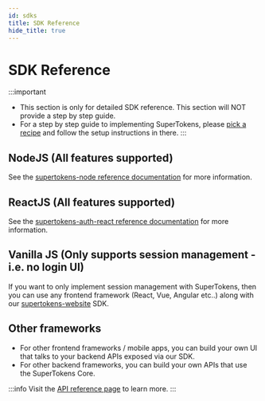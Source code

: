 ```yaml
---
id: sdks
title: SDK Reference
hide_title: true
---
```


<!-- COPY DOCS -->
<!-- ./community/sdks.mdx -->

# SDK Reference

:::important
- This section is only for detailed SDK reference. This section will NOT provide a step by step guide.
- For a step by step guide to implementing SuperTokens, please [pick a recipe](/docs/community/recipes) and follow the setup instructions in there.
:::


## NodeJS (All features supported)

See the [supertokens-node reference documentation](/docs/nodejs/installation) for more information.

## ReactJS (All features supported)

See the [supertokens-auth-react reference documentation](/docs/auth-react/installation) for more information.

## Vanilla JS (Only supports session management - i.e. no login UI)

If you want to only implement session management with SuperTokens, then you can use any frontend framework (React, Vue, Angular etc..) along with our [supertokens-website](/docs/website/installation) SDK.

## Other frameworks
- For other frontend frameworks / mobile apps, you can build your own UI that talks to your backend APIs exposed via our SDK.
- For other backend frameworks, you can build your own APIs that use the SuperTokens Core. 

:::info
Visit the [API reference page](./apis) to learn more.
:::
